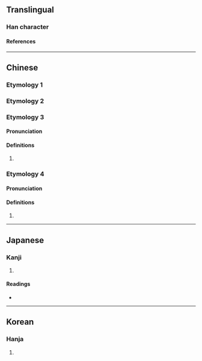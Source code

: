 {{also|噸}}
{{character info/new}}
==Translingual==

===Han character===
{{Han char|rn=30|rad=口|as=04|sn=7|four=65017|canj=RPU|ids=⿰口屯}}

====References====
{{Han ref|kx=0178.060|dkj=03343|dj=0395.130|hdz=10588.010|uh=5428}}

----

==Chinese==
{{rfc|zh}}

===Etymology 1===
{{zh-see|噸}}

===Etymology 2===
{{zh-see|訰|v}}

===Etymology 3===
{{zh-forms}}

====Pronunciation====
{{zh-pron
|m=tún
|cat=
}}

====Definitions====
{{zh-hanzi}}

# {{zh-only|吨吨}}

===Etymology 4===

====Pronunciation====
{{zh-pron
|m=tǔn
|mc=y
|oc=y
|cat=
}}

====Definitions====
{{zh-hanzi}}

# {{rfdef|zh}}

----

==Japanese==

===Kanji===
{{ja-kanji|grade=|rs=口04}}

# {{defn|lang=ja|sort=口04}}

====Readings====
* {{ja-readings|on=[[とん]] (ton), [[どん]] (don)|kun=}}

----

==Korean==

===Hanja===
{{ko-hanja|hangeul=둔|rv=dun|mr=tun}}

# {{defn|lang=ko|sort=口04}}
